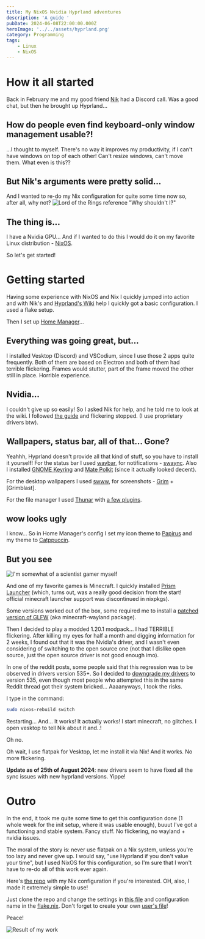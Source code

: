 ```yaml
---
title: My NixOS Nvidia Hyprland adventures
description: 'A guide '
pubDate: 2024-06-08T22:00:00.000Z
heroImage: '../../assets/hyprland.png'
category: Programming
tags:
    - Linux
    - NixOS
---
```


# How it all started
Back in February me and my good friend [Nik](https://github.com/NikSneMC) had a Discord call.
Was a good chat, but then he brought up Hyprland...

## How do people even find keyboard-only window management usable?!
...I thought to myself. There's no way it improves my productivity, if I can't have windows on top of each other!
Can't resize windows, can't move them. What even is this??

## But Nik's arguments were pretty solid...
And I wanted to re-do my Nix configuration for quite some time now so, after all, why not?
![Lord of the Rings reference "Why shouldn't I?"](https://media1.tenor.com/m/Srxefbf6AscAAAAC/lotr-why-shouldnt-i.gif)

## The thing is...
I have a Nvidia GPU...
And if I wanted to do this I would do it on my favorite Linux distribution - [NixOS](https://nixos.org/).

So let's get started!



# Getting started
Having some experience with NixOS and Nix I quickly jumped into action and with Nik's and [Hyprland's Wiki](https://wiki.hyprland.org/Nix/) help I quickly got a basic configuration.
I used a flake setup. 

Then I set up [Home Manager](https://nixos.wiki/wiki/Home_Manager)...

## Everything was going great, but...
I installed Vesktop (Discord) and VSCodium, since I use those 2 apps quite frequently.
Both of them are based on Electron and both of them had terrible flickering. Frames would stutter, part of the frame moved the other still in place.
Horrible experience.

## Nvidia...
I couldn't give up so easily! So I asked Nik for help, and he told me to look at the wiki.
I followed [the guide](https://wiki.hyprland.org/Nvidia/) and flickering stopped.
(I use proprietary drivers btw).

## Wallpapers, status bar, all of that... Gone?
Yeahhh, Hyprland doesn't provide all that kind of stuff, so you have to install it yourself!
For the status bar I used [waybar](https://github.com/Alexays/Waybar), for notifications - [swaync](https://github.com/ErikReider/SwayNotificationCenter).
Also I installed [GNOME Keyring](https://wiki.gnome.org/Projects/GnomeKeyring) and [Mate Polkit](https://github.com/mate-desktop/mate-polkit) (since it actually looked decent).

For the desktop wallpapers I used [swww](https://github.com/LGFae/swww), for screenshots - [Grim](https://sr.ht/~emersion/grim/) + [Grimblast].

For the file manager I used [Thunar](https://docs.xfce.org/xfce/thunar/start) with [a few plugins](https://github.com/DrTheodor/nixos-dotfiles/blob/main/modules/hyprland/thunar/hm.nix#L9-L13).

## wow looks ugly
I know... So in Home Manager's config I set my icon theme to [Papirus](https://github.com/PapirusDevelopmentTeam/papirus-icon-theme) and my theme to [Catppuccin](https://github.com/catppuccin).

## But you see
![I'm somewhat of a ~~scientist~~ gamer myself](https://i.redd.it/qfeftum6i0l11.jpg)

And one of my favorite games is Minecraft. I quickly installed [Prism Launcher](https://prismlauncher.org/) (which, turns out, was a really good decision from the start! official minecraft launcher support was discontinued in nixpkgs).

Some versions worked out of the box, some required me to install a [patched version of GLFW](https://github.com/Admicos/minecraft-wayland) (aka minecraft-wayland package).

Then I decided to play a modded 1.20.1 modpack... I had TERRIBLE flickering. After killing my eyes for half a month and digging information for 2 weeks, 
I found out that it was the Nvidia's driver, and I wasn't even considering of switching to the open source one (not that I dislike open source, just the open source driver is not good enough imo).

In one of the reddit posts, some people said that this regression was to be observed in drivers version 535+.
So I decided to [downgrade my drivers](https://github.com/DrTheodor/nixos-dotfiles/blob/main/nvidia.nix#L42) to version 535, even though most people who attempted this in the same Reddit thread got their system bricked...
Aaaanyways, I took the risks.

I type in the command:
```bash
sudo nixos-rebuild switch
```

Restarting... And... It works! It actually works!
I start minecraft, no glitches. I open vesktop to tell Nik about it and..!

Oh no. 

Oh wait, I use flatpak for Vesktop, let me install it via Nix! And it works. No more flickering.


**Update as of 25th of August 2024**: new drivers seem to have fixed all the sync issues with new hyprland versions. Yippe!


# Outro
In the end, it took me quite some time to get this configuration done (1 whole week for the init setup, where it was usable enough), buuut I've got a functioning and stable system. Fancy stuff.
No flickering, no wayland + nvidia issues. 

The moral of the story is: never use flatpak on a Nix system, unless you're too lazy and never give up. I would say, "use Hyprland if you don't value your time", but I used NixOS for this configuration, 
so I'm sure that I won't have to re-do all of this work ever again.

Here's [the repo](https://github.com/DrTheodor/nixos-dotfiles) with my Nix configuration if you're interested. OH, also, I made it extremely simple to use!

Just clone the repo and change the settings in [this file](https://github.com/DrTheodor/nixos-dotfiles/blob/main/settings/general.nix) and configuration name in the [flake.nix](https://github.com/DrTheodor/nixos-dotfiles/blob/main/flake.nix).
Don't forget to create your own [user's file](https://github.com/DrTheodor/nixos-dotfiles/blob/main/users/theo.nix)!

Peace!

![Result of my work](../../assets/hyprlandbuild.png)